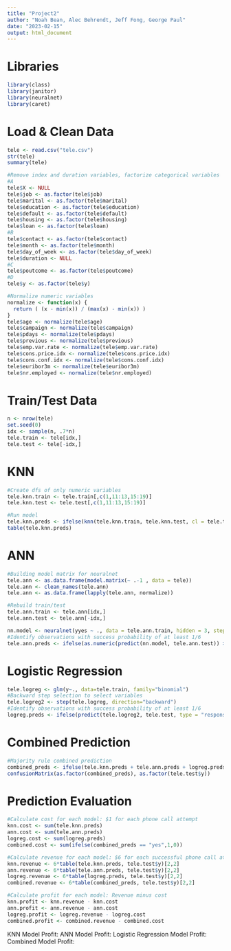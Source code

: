 ```yaml
---
title: "Project2"
author: "Noah Bean, Alec Behrendt, Jeff Fong, George Paul"
date: "2023-02-15"
output: html_document
---
```


# Libraries
```r
library(class)
library(janitor)
library(neuralnet)
library(caret)
```

# Load & Clean Data
```r
tele <- read.csv("tele.csv")
str(tele)
summary(tele)
```
```r
#Remove index and duration variables, factorize categorical variables
#A
tele$X <- NULL
tele$job <- as.factor(tele$job)
tele$marital <- as.factor(tele$marital)
tele$education <- as.factor(tele$education)
tele$default <- as.factor(tele$default)
tele$housing <- as.factor(tele$housing)
tele$loan <- as.factor(tele$loan)
#B
tele$contact <- as.factor(tele$contact)
tele$month <- as.factor(tele$month)
tele$day_of_week <- as.factor(tele$day_of_week)
tele$duration <- NULL
#C
tele$poutcome <- as.factor(tele$poutcome)
#D
tele$y <- as.factor(tele$y)
```
```r
#Normalize numeric variables
normalize <- function(x) {
  return ( (x - min(x)) / (max(x) - min(x)) )
}
tele$age <- normalize(tele$age)
tele$campaign <- normalize(tele$campaign)
tele$pdays <- normalize(tele$pdays)
tele$previous <- normalize(tele$previous)
tele$emp.var.rate <- normalize(tele$emp.var.rate)
tele$cons.price.idx <- normalize(tele$cons.price.idx)
tele$cons.conf.idx <- normalize(tele$cons.conf.idx)
tele$euribor3m <- normalize(tele$euribor3m)
tele$nr.employed <- normalize(tele$nr.employed)
```

# Train/Test Data
```r
n <- nrow(tele)
set.seed(0)
idx <- sample(n, .7*n)
tele.train <- tele[idx,]
tele.test <- tele[-idx,]
```

# KNN
```r
#Create dfs of only numeric variables
tele.knn.train <- tele.train[,c(1,11:13,15:19)]
tele.knn.test <- tele.test[,c(1,11:13,15:19)]

#Run model
tele.knn.preds <- ifelse(knn(tele.knn.train, tele.knn.test, cl = tele.train$y, k = 5) == "yes", 1, 0)
table(tele.knn.preds)
```

# ANN
```r
#Building model matrix for neuralnet
tele.ann <- as.data.frame(model.matrix(~ .-1 , data = tele))
tele.ann <- clean_names(tele.ann)
tele.ann <- as.data.frame(lapply(tele.ann, normalize))

#Rebuild train/test
tele.ann.train <- tele.ann[idx,]
tele.ann.test <- tele.ann[-idx,]

nn.model <- neuralnet(yyes ~ ., data = tele.ann.train, hidden = 3, stepmax = 1e+8)
#Identify observations with success probability of at least 1/6
tele.ann.preds <- ifelse(as.numeric(predict(nn.model, tele.ann.test)) > 1/6, 1, 0)
```

# Logistic Regression
```r
tele.logreg <- glm(y~., data=tele.train, family="binomial")
#Backward step selection to select variables
tele.logreg2 <- step(tele.logreg, direction="backward")
#Identify observations with success probability of at least 1/6
logreg.preds <- ifelse(predict(tele.logreg2, tele.test, type = "response") > 1/6, 1, 0)
```

# Combined Prediction
```r
#Majority rule combined prediction
combined_preds <- ifelse(tele.knn.preds + tele.ann.preds + logreg.preds >= 2, "yes", "no")
confusionMatrix(as.factor(combined_preds), as.factor(tele.test$y))
```

# Prediction Evaluation
```r
#Calculate cost for each model: $1 for each phone call attempt
knn.cost <- sum(tele.knn.preds)
ann.cost <- sum(tele.ann.preds)
logreg.cost <- sum(logreg.preds)
combined.cost <- sum(ifelse(combined_preds == "yes",1,0))

#Calculate revenue for each model: $6 for each successful phone call attempt
knn.revenue <- 6*table(tele.knn.preds, tele.test$y)[2,2]
ann.revenue <- 6*table(tele.ann.preds, tele.test$y)[2,2]
logreg.revenue <- 6*table(logreg.preds, tele.test$y)[2,2]
combined.revenue <- 6*table(combined_preds, tele.test$y)[2,2]

#Calculate profit for each model: Revenue minus cost
knn.profit <- knn.revenue - knn.cost
ann.profit <- ann.revenue - ann.cost
logreg.profit <- logreg.revenue - logreg.cost
combined.profit <- combined.revenue - combined.cost
```

KNN Model Profit: 
ANN Model Profit:
Logistic Regression Model Profit:
Combined Model Profit: